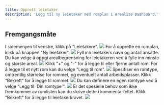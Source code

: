 ```yaml
---
title: Opprett leietaker
description: 'Legg til ny leietaker med romplan i Arealize Dashboard.'
---
```


## Fremgangsmåte

<Steps>
  <Step title="Gå til 'Leietakere'">
    I sidemenyen til venstre, klikk på "Leietakere".
    <Frame type="glass">
        <img src="/images/dashboard/leietakerkrav/opprett-leietaker/steg-1.png" />
    </Frame>
  </Step>
  <Step title="Velg 'Ny leietaker'">
    For å opprette en romplan, klikk på knappen "Ny leietaker".
    <Frame type="glass">
        <img src="/images/dashboard/leietakerkrav/opprett-leietaker/steg-2.png" />
    </Frame>
  </Step>
  <Step title="Fyll inn detaljer">
    Fyll inn leietakers navn og antall ansatte. Du kan velge å oppgi arealbegrensning for leietakeren ved å fylle inn minste og største areal.
    <Frame type="glass">
        <img src="/images/dashboard/leietakerkrav/opprett-leietaker/steg-3.png" />
    </Frame>
  </Step>
  <Step title="Rediger romlisten">
    Klikk "+" og "-" for å legge til eller fjerne antall rom. For å legge til et nytt rom kan du velge "Legg til rom".
    <Frame type="glass">
        <img src="/images/dashboard/leietakerkrav/opprett-leietaker/steg-4.png" />
    </Frame>
  </Step>
  <Step title="Legg til rom">
    Spesifiser en romtype, omtrentlig størrelse for rommet, og eventuelt antall arbeidsplasser. Klikk "Bekreft" for å legge til rommet.
    <Frame type="glass">
        <img src="/images/dashboard/leietakerkrav/opprett-leietaker/steg-5a.png" />
    </Frame>
    <Tip>
        Du kan definere en egen romtype ved å velge "Legg til 'Din romtype'".
    </Tip>
    <Frame type="glass">
        <img src="/images/dashboard/leietakerkrav/opprett-leietaker/steg-5b.png" />
    </Frame>
  </Step>
  <Step title="Legg til kommentar">
    Er det spesielle behov som ikke fremkommer av romlisten kan du skrive dette i kommentarfeltet. Klikk "Bekreft" for å legge til leietakerkravet.
    <Frame type="glass">
        <img src="/images/dashboard/leietakerkrav/opprett-leietaker/steg-6.png" />
    </Frame>
  </Step>
</Steps>
